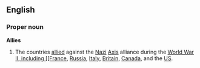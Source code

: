 {{see|allies}}
{{cleanup|This definition is a bit sketchy}}
==English==

===Proper noun===
'''Allies'''

# The countries [[allied]] against the [[Nazi]] [[Axis]] alliance during the [[World War II, including [[France]], [[Russia]], [[Italy]], [[Britain]], [[Canada]], and the [[US]].